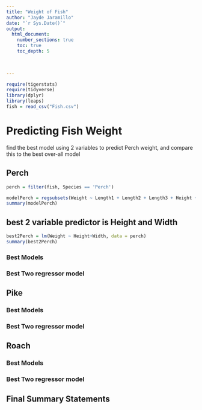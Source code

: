 ```yaml
---
title: "Weight of Fish"
author: "Jayde Jaramillo"
date: "`r Sys.Date()`"  
output: 
  html_document:
    number_sections: true
    toc: true
    toc_depth: 5

 
    
---
```



```r
require(tigerstats)
require(tidyverse)
library(dplyr)
library(leaps)
fish = read_csv("Fish.csv")  
```

# Predicting Fish Weight
find the best model using 2 variables to predict Perch weight, and compare this to the best over-all model 

## Perch
```r
perch = filter(fish, Species == 'Perch')
```

```r
modelPerch = regsubsets(Weight ~ Length1 + Length2 + Length3 + Height + Width, data = perch)
summary(modelPerch)
```
## best 2 variable predictor is Height and Width 

```r
best2Perch = lm(Weight ~ Height+Width, data = perch)
summary(best2Perch)
```



### Best Models



### Best Two regressor model


## Pike

### Best Models

### Best Two regressor model

## Roach

### Best Models

### Best Two regressor model

## Final Summary Statements